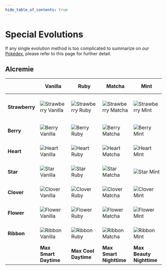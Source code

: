 ```yaml
---
hide_table_of_contents: true
---
```

# Special Evolutions

If any single evolution method is too complicated to summarize on our <a href="https://luminescent.team/pokedex/">Pokédex</a>, please refer to this page for further detail.

## Alcremie
<table>
<thead>
  <tr>
    <th></th>
    <th>Vanilla</th>
    <th>Ruby</th>
    <th>Matcha</th>
    <th>Mint</th>
    <th>Lemon</th>
    <th>Salted</th>
    <th>Ruby<br /> Swirl</th>
    <th>Caramel<br /> Swirl</th>
    <th>Rainbow<br /> Swirl</th>
    <th>Shiny</th>
  </tr>
</thead>
<tbody>
  <tr>
    <td><b>Strawberry</b></td>
    <td><img src="https://raw.githubusercontent.com/TeamLumi/luminescent-team/main/static/img/pm0869_01_00_00_L.webp" alt="Strawberry Vanilla" /></td>
    <td><img src="https://raw.githubusercontent.com/TeamLumi/luminescent-team/main/static/img/pm0869_08_00_00_L.webp" alt="Strawberry Ruby" /></td>
    <td><img src="https://raw.githubusercontent.com/TeamLumi/luminescent-team/main/static/img/pm0869_15_00_00_L.webp" alt="Strawberry Matcha" /></td>
    <td><img src="https://raw.githubusercontent.com/TeamLumi/luminescent-team/main/static/img/pm0869_22_00_00_L.webp" alt="Strawberry Mint" /></td>
    <td><img src="https://raw.githubusercontent.com/TeamLumi/luminescent-team/main/static/img/pm0869_29_00_00_L.webp" alt="Strawberry Lemon" /></td>
    <td><img src="https://raw.githubusercontent.com/TeamLumi/luminescent-team/main/static/img/pm0869_36_00_00_L.webp" alt="Strawberry Salted" /></td>
    <td><img src="https://raw.githubusercontent.com/TeamLumi/luminescent-team/main/static/img/pm0869_43_00_00_L.webp" alt="Strawberry Ruby Swirl" /></td>
    <td><img src="https://raw.githubusercontent.com/TeamLumi/luminescent-team/main/static/img/pm0869_50_00_00_L.webp" alt="Strawberry Caramel Swirl" /></td>
    <td><img src="https://raw.githubusercontent.com/TeamLumi/luminescent-team/main/static/img/pm0869_57_00_00_L.webp" alt="Strawberry Rainbow Swirl" /></td>
    <td><img src="https://raw.githubusercontent.com/TeamLumi/luminescent-team/main/static/img/pm0869_01_00_01_L.webp" alt="Strawberry Shiny" /></td>
      </tr>
  <tr>
    <td><b>Berry</b></td>
    <td><img src="https://raw.githubusercontent.com/TeamLumi/luminescent-team/main/static/img/pm0869_02_00_00_L.webp" alt="Berry Vanilla" /></td>
    <td><img src="https://raw.githubusercontent.com/TeamLumi/luminescent-team/main/static/img/pm0869_09_00_00_L.webp" alt="Berry Ruby" /></td>
    <td><img src="https://raw.githubusercontent.com/TeamLumi/luminescent-team/main/static/img/pm0869_16_00_00_L.webp" alt="Berry Matcha" /></td>
    <td><img src="https://raw.githubusercontent.com/TeamLumi/luminescent-team/main/static/img/pm0869_23_00_00_L.webp" alt="Berry Mint" /></td>
    <td><img src="https://raw.githubusercontent.com/TeamLumi/luminescent-team/main/static/img/pm0869_30_00_00_L.webp" alt="Berry Lemon" /></td>
    <td><img src="https://raw.githubusercontent.com/TeamLumi/luminescent-team/main/static/img/pm0869_37_00_00_L.webp" alt="Berry Salted" /></td>
    <td><img src="https://raw.githubusercontent.com/TeamLumi/luminescent-team/main/static/img/pm0869_44_00_00_L.webp" alt="Berry Ruby Swirl" /></td>
    <td><img src="https://raw.githubusercontent.com/TeamLumi/luminescent-team/main/static/img/pm0869_51_00_00_L.webp" alt="Berry Caramel Swirl" /></td>
    <td><img src="https://raw.githubusercontent.com/TeamLumi/luminescent-team/main/static/img/pm0869_58_00_00_L.webp" alt="Berry Rainbow Swirl" /></td>
    <td><img src="https://raw.githubusercontent.com/TeamLumi/luminescent-team/main/static/img/pm0869_02_00_01_L.webp" alt="Berry Shiny" /></td>
  </tr>
  <tr>
    <td><b>Heart</b></td>
    <td><img src="https://raw.githubusercontent.com/TeamLumi/luminescent-team/main/static/img/pm0869_03_00_00_L.webp" alt="Heart Vanilla" /></td>
    <td><img src="https://raw.githubusercontent.com/TeamLumi/luminescent-team/main/static/img/pm0869_10_00_00_L.webp" alt="Heart Ruby" /></td>
    <td><img src="https://raw.githubusercontent.com/TeamLumi/luminescent-team/main/static/img/pm0869_17_00_00_L.webp" alt="Heart Matcha" /></td>
    <td><img src="https://raw.githubusercontent.com/TeamLumi/luminescent-team/main/static/img/pm0869_24_00_00_L.webp" alt="Heart Mint" /></td>
    <td><img src="https://raw.githubusercontent.com/TeamLumi/luminescent-team/main/static/img/pm0869_31_00_00_L.webp" alt="Heart Lemon" /></td>
    <td><img src="https://raw.githubusercontent.com/TeamLumi/luminescent-team/main/static/img/pm0869_38_00_00_L.webp" alt="Heart Salted" /></td>
    <td><img src="https://raw.githubusercontent.com/TeamLumi/luminescent-team/main/static/img/pm0869_45_00_00_L.webp" alt="Heart Ruby Swirl" /></td>
    <td><img src="https://raw.githubusercontent.com/TeamLumi/luminescent-team/main/static/img/pm0869_52_00_00_L.webp" alt="Heart Caramel Swirl" /></td>
    <td><img src="https://raw.githubusercontent.com/TeamLumi/luminescent-team/main/static/img/pm0869_59_00_00_L.webp" alt="Heart Rainbow Swirl" /></td>
    <td><img src="https://raw.githubusercontent.com/TeamLumi/luminescent-team/main/static/img/pm0869_03_00_01_L.webp" alt="Heart Shiny" /></td>
  </tr>
  <tr>
    <td><b>Star</b></td>
    <td><img src="https://raw.githubusercontent.com/TeamLumi/luminescent-team/main/static/img/pm0869_04_00_00_L.webp" alt="Star Vanilla" /></td>
    <td><img src="https://raw.githubusercontent.com/TeamLumi/luminescent-team/main/static/img/pm0869_11_00_00_L.webp" alt="Star Ruby" /></td>
    <td><img src="https://raw.githubusercontent.com/TeamLumi/luminescent-team/main/static/img/pm0869_18_00_00_L.webp" alt="Star Matcha" /></td>
    <td><img src="https://raw.githubusercontent.com/TeamLumi/luminescent-team/main/static/img/pm0869_25_00_00_L.webp" alt="Star Mint" /></td>
    <td><img src="https://raw.githubusercontent.com/TeamLumi/luminescent-team/main/static/img/pm0869_32_00_00_L.webp" alt="Star Lemon" /></td>
    <td><img src="https://raw.githubusercontent.com/TeamLumi/luminescent-team/main/static/img/pm0869_39_00_00_L.webp" alt="Star Salted" /></td>
    <td><img src="https://raw.githubusercontent.com/TeamLumi/luminescent-team/main/static/img/pm0869_46_00_00_L.webp" alt="Star Ruby Swirl" /></td>
    <td><img src="https://raw.githubusercontent.com/TeamLumi/luminescent-team/main/static/img/pm0869_53_00_00_L.webp" alt="Star Caramel Swirl" /></td>
    <td><img src="https://raw.githubusercontent.com/TeamLumi/luminescent-team/main/static/img/pm0869_60_00_00_L.webp" alt="Star Rainbow Swirl" /></td>
    <td><img src="https://raw.githubusercontent.com/TeamLumi/luminescent-team/main/static/img/pm0869_04_00_01_L.webp" alt="Star Shiny" /></td>
  </tr>
  <tr>
    <td><b>Clover</b></td>
    <td><img src="https://raw.githubusercontent.com/TeamLumi/luminescent-team/main/static/img/pm0869_05_00_00_L.webp" alt="Clover Vanilla" /></td>
    <td><img src="https://raw.githubusercontent.com/TeamLumi/luminescent-team/main/static/img/pm0869_12_00_00_L.webp" alt="Clover Ruby" /></td>
    <td><img src="https://raw.githubusercontent.com/TeamLumi/luminescent-team/main/static/img/pm0869_19_00_00_L.webp" alt="Clover Matcha" /></td>
    <td><img src="https://raw.githubusercontent.com/TeamLumi/luminescent-team/main/static/img/pm0869_26_00_00_L.webp" alt="Clover Mint" /></td>
    <td><img src="https://raw.githubusercontent.com/TeamLumi/luminescent-team/main/static/img/pm0869_33_00_00_L.webp" alt="Clover Lemon" /></td>
    <td><img src="https://raw.githubusercontent.com/TeamLumi/luminescent-team/main/static/img/pm0869_40_00_00_L.webp" alt="Clover Salted" /></td>
    <td><img src="https://raw.githubusercontent.com/TeamLumi/luminescent-team/main/static/img/pm0869_47_00_00_L.webp" alt="Clover Ruby Swirl" /></td>
    <td><img src="https://raw.githubusercontent.com/TeamLumi/luminescent-team/main/static/img/pm0869_54_00_00_L.webp" alt="Clover Caramel Swirl" /></td>
    <td><img src="https://raw.githubusercontent.com/TeamLumi/luminescent-team/main/static/img/pm0869_61_00_00_L.webp" alt="Clover Rainbow Swirl" /></td>
    <td><img src="https://raw.githubusercontent.com/TeamLumi/luminescent-team/main/static/img/pm0869_05_00_01_L.webp" alt="Clover Shiny" /></td>
  </tr>
  <tr>
    <td><b>Flower</b></td>
    <td><img src="https://raw.githubusercontent.com/TeamLumi/luminescent-team/main/static/img/pm0869_06_00_00_L.webp" alt="Flower Vanilla" /></td>
    <td><img src="https://raw.githubusercontent.com/TeamLumi/luminescent-team/main/static/img/pm0869_13_00_00_L.webp" alt="Flower Ruby" /></td>
    <td><img src="https://raw.githubusercontent.com/TeamLumi/luminescent-team/main/static/img/pm0869_20_00_00_L.webp" alt="Flower Matcha" /></td>
    <td><img src="https://raw.githubusercontent.com/TeamLumi/luminescent-team/main/static/img/pm0869_27_00_00_L.webp" alt="Flower Mint" /></td>
    <td><img src="https://raw.githubusercontent.com/TeamLumi/luminescent-team/main/static/img/pm0869_34_00_00_L.webp" alt="Flower Lemon" /></td>
    <td><img src="https://raw.githubusercontent.com/TeamLumi/luminescent-team/main/static/img/pm0869_41_00_00_L.webp" alt="Flower Salted" /></td>
    <td><img src="https://raw.githubusercontent.com/TeamLumi/luminescent-team/main/static/img/pm0869_48_00_00_L.webp" alt="Flower Ruby Swirl" /></td>
    <td><img src="https://raw.githubusercontent.com/TeamLumi/luminescent-team/main/static/img/pm0869_55_00_00_L.webp" alt="Flower Caramel Swirl" /></td>
    <td><img src="https://raw.githubusercontent.com/TeamLumi/luminescent-team/main/static/img/pm0869_62_00_00_L.webp" alt="Flower Rainbow Swirl" /></td>
    <td><img src="https://raw.githubusercontent.com/TeamLumi/luminescent-team/main/static/img/pm0869_06_00_01_L.webp" alt="Flower Shiny" /></td>
  </tr>
  <tr>
    <td><b>Ribbon</b></td>
    <td><img src="https://raw.githubusercontent.com/TeamLumi/luminescent-team/main/static/img/pm0869_07_00_00_L.webp" alt="Ribbon Vanilla" /></td>
    <td><img src="https://raw.githubusercontent.com/TeamLumi/luminescent-team/main/static/img/pm0869_14_00_00_L.webp" alt="Ribbon Ruby" /></td>
    <td><img src="https://raw.githubusercontent.com/TeamLumi/luminescent-team/main/static/img/pm0869_21_00_00_L.webp" alt="Ribbon Matcha" /></td>
    <td><img src="https://raw.githubusercontent.com/TeamLumi/luminescent-team/main/static/img/pm0869_28_00_00_L.webp" alt="Ribbon Mint" /></td>
    <td><img src="https://raw.githubusercontent.com/TeamLumi/luminescent-team/main/static/img/pm0869_35_00_00_L.webp" alt="Ribbon Lemon" /></td>
    <td><img src="https://raw.githubusercontent.com/TeamLumi/luminescent-team/main/static/img/pm0869_42_00_00_L.webp" alt="Ribbon Salted" /></td>
    <td><img src="https://raw.githubusercontent.com/TeamLumi/luminescent-team/main/static/img/pm0869_49_00_00_L.webp" alt="Ribbon Ruby Swirl" /></td>
    <td><img src="https://raw.githubusercontent.com/TeamLumi/luminescent-team/main/static/img/pm0869_56_00_00_L.webp" alt="Ribbon Caramel Swirl" /></td>
    <td><img src="https://raw.githubusercontent.com/TeamLumi/luminescent-team/main/static/img/pm0869_63_00_00_L.webp" alt="Ribbon Rainbow Swirl" /></td>
    <td><img src="https://raw.githubusercontent.com/TeamLumi/luminescent-team/main/static/img/pm0869_07_00_01_L.webp" alt="Ribbon Shiny" /></td>
  </tr>
  <tr>
    <td></td>
    <td><b>Max Smart<br />Daytime</b></td>
    <td><b>Max Cool<br />Daytime</b></td>
    <td><b>Max Smart<br />Nighttime</b></td>
    <td><b>Max Beauty<br />Nighttime</b></td>
    <td><b>Max Tough<br />Nighttime</b></td>
    <td><b>Max Cool<br />Nighttime</b></td>
    <td><b>Max Beauty<br />Daytime</b></td>
    <td><b>Max Tough<br />Daytime</b></td>
    <td><b>Max Cute<br />All Day</b></td>
    <td><b>Any Max<br />All Day</b></td>
  </tr>
</tbody>
</table>